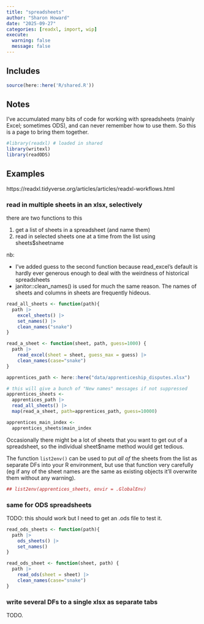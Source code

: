 ```yaml
---
title: "spreadsheets"
author: "Sharon Howard"
date: "2025-09-27"
categories: [readxl, import, wip]
execute:
  warning: false
  message: false
---
```


## Includes

```r
source(here::here('R/shared.R'))
```

## Notes

I've accumulated many bits of code for working with spreadsheets (mainly Excel; sometimes ODS), and can never remember how to use them. So this is a page to bring them together.

```r
#library(readxl) # loaded in shared
library(writexl)
library(readODS)
```


## Examples

 https://readxl.tidyverse.org/articles/articles/readxl-workflows.html

### read in multiple sheets in an xlsx, selectively

there are two functions to this 

1. get a list of sheets in a spreadsheet (and name them)
2. read in selected sheets one at a time from the list using sheets$sheetname

nb:

- I've added guess to the second function because read_excel's default is hardly ever generous enough to deal with the weirdness of historical spreadsheets
- janitor::clean_names() is used for much the same reason. The names of sheets and columns in sheets are frequently hideous. 

```r
read_all_sheets <- function(path){
  path |>
    excel_sheets() |>
    set_names() |>
    clean_names("snake")
}

read_a_sheet <- function(sheet, path, guess=1000) {
  path |>
    read_excel(sheet = sheet, guess_max = guess) |>
    clean_names(case="snake") 
}
```




```r
apprentices_path <- here::here("data/apprenticeship_disputes.xlsx") 

# this will give a bunch of "New names" messages if not suppressed
apprentices_sheets <-
  apprentices_path |>
  read_all_sheets() |>
  map(read_a_sheet, path=apprentices_path, guess=10000)

apprentices_main_index <-
  apprentices_sheets$main_index
```

Occasionally there might be a lot of sheets that you want to get out of a spreadsheet, so the individual sheet$name method would get tedious.

The function `list2env()` can be used to put *all of* the sheets from the list as separate DFs into your R environment, but use that function very carefully (eg if any of the sheet names are the same as existing objects it'll overwrite them without any warning).

```r
## list2env(apprentices_sheets, envir = .GlobalEnv)
```


### same for ODS spreadsheets

TODO: this should work but I need to get an .ods file to test it.


```r
read_ods_sheets <- function(path){
  path |>
    ods_sheets() |>
    set_names()
}

read_ods_sheet <- function(sheet, path) {
  path |>
    read_ods(sheet = sheet) |>
    clean_names(case="snake") 
}

```



### write several DFs to a single xlsx as separate tabs

TODO.

